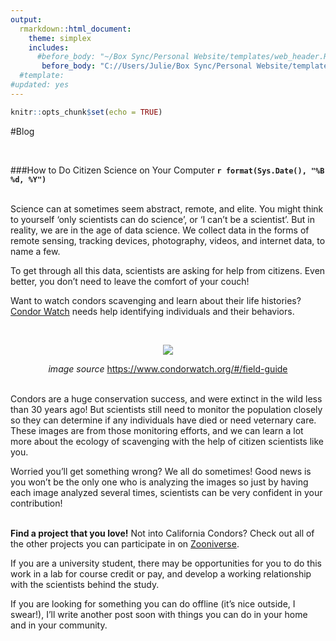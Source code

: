 ---
output: 
  rmarkdown::html_document:
    theme: simplex
    includes: 
      #before_body: "~/Box Sync/Personal Website/templates/web_header.Rhtml" 
       before_body: "C://Users/Julie/Box Sync/Personal Website/templates/web_header.Rhtml" 
  #template: 
#updated: yes
---

```{r setup, include=FALSE}
knitr::opts_chunk$set(echo = TRUE)
```

#Blog

<br>

###How to Do Citizen Science on Your Computer
**`r format(Sys.Date(), "%B %d, %Y")`**

<br>
Science can at sometimes seem abstract, remote, and elite. You might think to yourself 'only scientists can do science', or 'I can't be a scientist'. But in reality, we are in the age of data science. We collect data in the forms of remote sensing, tracking devices, photography, videos, and internet data, to name a few. 

To get through all this data, scientists are asking for help from citizens. Even better, you don't need to leave the comfort of your couch! 

Want to watch condors scavenging and learn about their life histories? [Condor Watch](https://www.condorwatch.org/#/) needs help identifying individuals and their behaviors.

<br>
<center>![](https://www.condorwatch.org/images/condor-vulture-1.jpg)


*image source* [https://www.condorwatch.org/#/field-guide](https://www.condorwatch.org/#/field-guide) </center>
<br>
Condors are a huge conservation success, and were extinct in the wild less than 30 years ago! But scientists still need to monitor the population closely so they can determine if any individuals have died or need veternary care. These images are from those monitoring efforts, and we can learn a lot more about the ecology of scavenging with the help of citizen scientists like you.

Worried you'll get something wrong? We all do sometimes! Good news is you won't be the only one who is analyzing the images so just by having each image analyzed several times, scientists can be very confident in your contribution!

<br>
**Find a project that you love!**
Not into California Condors? Check out all of the other projects you can participate in on [Zooniverse](https://www.zooniverse.org/).

If you are a university student, there may be opportunities for you to do this work in a lab for course credit or pay, and develop a working relationship with the scientists behind the study.

If you are looking for something you can do offline (it's nice outside, I swear!), I'll write another post soon with things you can do in your home and in your community.

